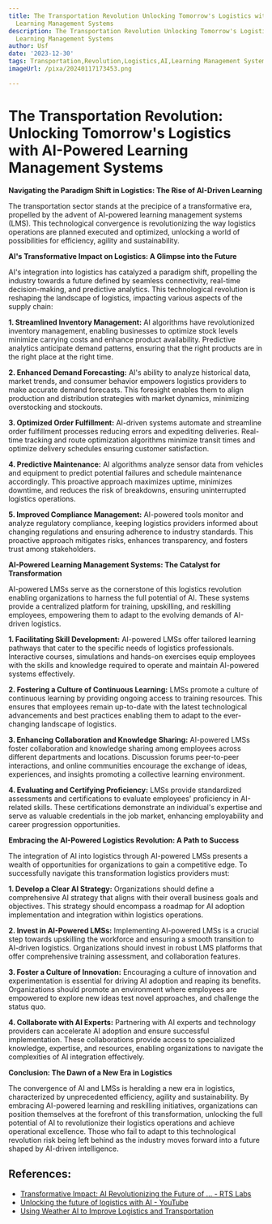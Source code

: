 ```yaml
---
title: The Transportation Revolution Unlocking Tomorrow's Logistics with AI-Powered
  Learning Management Systems
description: The Transportation Revolution Unlocking Tomorrow's Logistics with AI-Powered
  Learning Management Systems
author: Usf
date: '2023-12-30'
tags: Transportation,Revolution,Logistics,AI,Learning Management Systems
imageUrl: /pixa/20240117173453.png

---
```

# The Transportation Revolution:  Unlocking Tomorrow's Logistics with AI-Powered Learning Management Systems

**Navigating the Paradigm Shift in Logistics: The Rise of AI-Driven Learning**

The transportation sector stands at the precipice of  a transformative era, propelled by  the advent of AI-powered learning management systems (LMS). This technological convergence is revolutionizing the way  logistics operations are planned  executed and optimized,  unlocking a world of  possibilities for efficiency, agility and sustainability.

**AI's Transformative Impact on Logistics: A Glimpse into the Future**

AI's integration into logistics has catalyzed a paradigm  shift, propelling the industry towards a future defined by seamless connectivity,  real-time decision-making, and predictive analytics. This  technological revolution is reshaping the  landscape of logistics, impacting various  aspects of  the supply chain:

**1.  Streamlined  Inventory Management:** AI algorithms have revolutionized inventory management, enabling businesses to optimize stock levels minimize carrying costs and enhance product availability. Predictive analytics anticipate demand patterns, ensuring that the right products are in the  right place at the right time.

**2. Enhanced Demand Forecasting:** AI's ability to analyze historical  data, market trends, and consumer behavior empowers logistics providers to make accurate demand forecasts.  This foresight enables them to align production and distribution strategies with market dynamics, minimizing overstocking  and  stockouts.

**3. Optimized Order Fulfillment:**  AI-driven systems automate and streamline order fulfillment processes reducing errors and expediting deliveries. Real-time tracking and route optimization  algorithms minimize transit times and optimize delivery schedules ensuring customer satisfaction.

**4. Predictive  Maintenance:** AI  algorithms  analyze sensor data from vehicles and equipment to predict potential failures and schedule maintenance accordingly. This proactive approach maximizes uptime,  minimizes downtime, and reduces  the risk of breakdowns, ensuring uninterrupted logistics operations.

**5. Improved Compliance Management:** AI-powered  tools monitor and analyze regulatory compliance, keeping logistics providers  informed about changing regulations and ensuring adherence to industry standards. This proactive approach mitigates risks, enhances transparency, and  fosters  trust among stakeholders.

**AI-Powered Learning Management Systems: The Catalyst for Transformation**

AI-powered LMSs serve  as the cornerstone of this logistics revolution enabling organizations to harness the full potential  of AI. These systems  provide a centralized platform for training, upskilling, and reskilling employees,  empowering them to adapt to the evolving  demands of AI-driven logistics.

**1.  Facilitating Skill Development:** AI-powered LMSs offer tailored learning pathways that cater to the specific needs of logistics professionals. Interactive courses, simulations and hands-on  exercises equip employees with the skills and knowledge required to operate and maintain AI-powered systems effectively.

**2. Fostering a Culture of Continuous Learning:** LMSs promote a culture of continuous learning by  providing ongoing access to training resources. This ensures that  employees remain  up-to-date with  the latest technological advancements and best  practices enabling them to adapt to the ever-changing landscape of logistics.

**3. Enhancing Collaboration and Knowledge Sharing:** AI-powered LMSs foster  collaboration and knowledge sharing  among employees across different departments and locations. Discussion forums peer-to-peer interactions,  and  online communities encourage the exchange  of ideas, experiences,  and insights promoting a collective learning  environment.

**4. Evaluating and Certifying Proficiency:** LMSs provide  standardized assessments and certifications to evaluate employees' proficiency in AI-related skills. These certifications demonstrate an individual's expertise and serve as valuable credentials in the job market, enhancing employability  and career progression  opportunities.

**Embracing the AI-Powered Logistics Revolution: A Path to Success**

The integration of AI into  logistics  through AI-powered LMSs presents a wealth of opportunities for organizations to  gain a competitive edge. To successfully  navigate this transformation logistics providers must:

**1. Develop a Clear AI Strategy:** Organizations should define  a comprehensive AI strategy that aligns with their overall business  goals and objectives. This strategy should encompass a roadmap for AI adoption implementation and  integration within logistics operations.

**2. Invest  in AI-Powered LMSs:** Implementing AI-powered LMSs is a crucial step towards  upskilling the workforce and ensuring a  smooth transition to AI-driven logistics.  Organizations should invest in robust LMS platforms that offer comprehensive training assessment,  and collaboration features.

**3. Foster a Culture of Innovation:** Encouraging a culture of innovation and experimentation is essential for driving AI adoption  and reaping its benefits. Organizations  should promote an environment where employees are empowered to explore new ideas test novel approaches,  and challenge  the status quo.

**4. Collaborate with AI Experts:** Partnering with AI experts and technology providers can  accelerate AI adoption and ensure  successful implementation. These collaborations provide access to  specialized knowledge, expertise, and  resources, enabling  organizations to navigate  the  complexities of AI integration effectively.

**Conclusion: The Dawn of a New Era in Logistics**

The convergence of AI and LMSs is heralding a new era in logistics, characterized by unprecedented efficiency, agility and sustainability. By embracing AI-powered learning and reskilling initiatives, organizations can position themselves at the forefront of this transformation, unlocking the full potential of AI to revolutionize their logistics operations and  achieve operational excellence. Those who fail to adapt to this technological revolution  risk being left behind as the industry moves forward into a future shaped by AI-driven intelligence.

## References:
- [Transformative Impact: AI Revolutionizing the Future of ... - RTS Labs](https://rtslabs.com/ai-transforming-transportation-industry)
- [Unlocking the future of logistics with AI - YouTube](https://www.youtube.com/watch?v=nUkp9mC7NEE)
- [Using Weather AI to Improve Logistics and Transportation](https://www.tomorrow.io/blog/weather-ai-for-logistics-and-transportation/)
